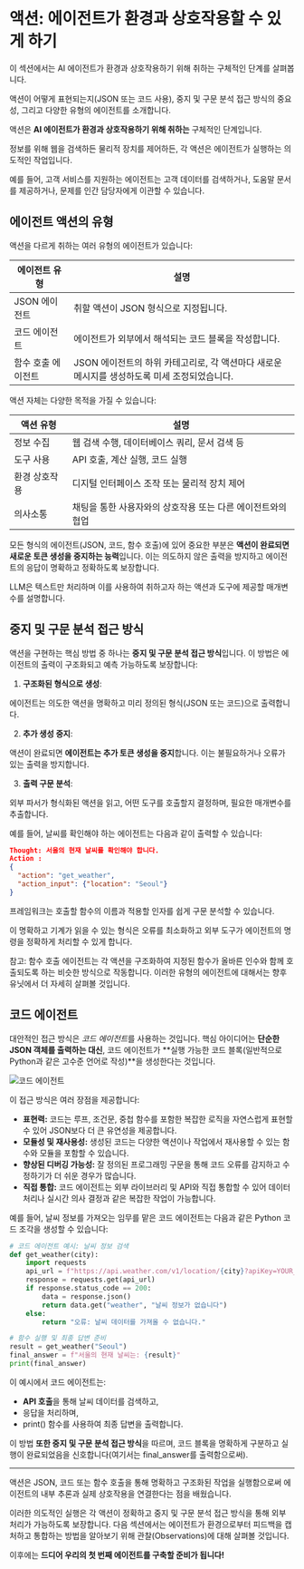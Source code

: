 # 액션: 에이전트가 환경과 상호작용할 수 있게 하기

<Tip>
 이 섹션에서는 AI 에이전트가 환경과 상호작용하기 위해 취하는 구체적인 단계를 살펴봅니다.
 
 액션이 어떻게 표현되는지(JSON 또는 코드 사용), 중지 및 구문 분석 접근 방식의 중요성, 그리고 다양한 유형의 에이전트를 소개합니다.
</Tip>

액션은 **AI 에이전트가 환경과 상호작용하기 위해 취하는** 구체적인 단계입니다.

정보를 위해 웹을 검색하든 물리적 장치를 제어하든, 각 액션은 에이전트가 실행하는 의도적인 작업입니다.

예를 들어, 고객 서비스를 지원하는 에이전트는 고객 데이터를 검색하거나, 도움말 문서를 제공하거나, 문제를 인간 담당자에게 이관할 수 있습니다.

## 에이전트 액션의 유형

액션을 다르게 취하는 여러 유형의 에이전트가 있습니다:

| 에이전트 유형 | 설명 |
|--------------|------|
| JSON 에이전트 | 취할 액션이 JSON 형식으로 지정됩니다. |
| 코드 에이전트 | 에이전트가 외부에서 해석되는 코드 블록을 작성합니다. |
| 함수 호출 에이전트 | JSON 에이전트의 하위 카테고리로, 각 액션마다 새로운 메시지를 생성하도록 미세 조정되었습니다. |

액션 자체는 다양한 목적을 가질 수 있습니다:

| 액션 유형 | 설명 |
|----------|------|
| 정보 수집 | 웹 검색 수행, 데이터베이스 쿼리, 문서 검색 등 |
| 도구 사용 | API 호출, 계산 실행, 코드 실행 |
| 환경 상호작용 | 디지털 인터페이스 조작 또는 물리적 장치 제어 |
| 의사소통 | 채팅을 통한 사용자와의 상호작용 또는 다른 에이전트와의 협업 |

모든 형식의 에이전트(JSON, 코드, 함수 호출)에 있어 중요한 부분은 **액션이 완료되면 새로운 토큰 생성을 중지하는 능력**입니다. 이는 의도하지 않은 출력을 방지하고 에이전트의 응답이 명확하고 정확하도록 보장합니다.

LLM은 텍스트만 처리하며 이를 사용하여 취하고자 하는 액션과 도구에 제공할 매개변수를 설명합니다.

## 중지 및 구문 분석 접근 방식

액션을 구현하는 핵심 방법 중 하나는 **중지 및 구문 분석 접근 방식**입니다. 이 방법은 에이전트의 출력이 구조화되고 예측 가능하도록 보장합니다:

1. **구조화된 형식으로 생성**:

에이전트는 의도한 액션을 명확하고 미리 정의된 형식(JSON 또는 코드)으로 출력합니다.

2. **추가 생성 중지**:

액션이 완료되면 **에이전트는 추가 토큰 생성을 중지**합니다. 이는 불필요하거나 오류가 있는 출력을 방지합니다.

3. **출력 구문 분석**:

외부 파서가 형식화된 액션을 읽고, 어떤 도구를 호출할지 결정하며, 필요한 매개변수를 추출합니다.

예를 들어, 날씨를 확인해야 하는 에이전트는 다음과 같이 출력할 수 있습니다:


```json
Thought: 서울의 현재 날씨를 확인해야 합니다.
Action :
{
  "action": "get_weather",
  "action_input": {"location": "Seoul"}
}
```
프레임워크는 호출할 함수의 이름과 적용할 인자를 쉽게 구문 분석할 수 있습니다.

이 명확하고 기계가 읽을 수 있는 형식은 오류를 최소화하고 외부 도구가 에이전트의 명령을 정확하게 처리할 수 있게 합니다.

참고: 함수 호출 에이전트는 각 액션을 구조화하여 지정된 함수가 올바른 인수와 함께 호출되도록 하는 비슷한 방식으로 작동합니다.
이러한 유형의 에이전트에 대해서는 향후 유닛에서 더 자세히 살펴볼 것입니다.

## 코드 에이전트

대안적인 접근 방식은 *코드 에이전트*를 사용하는 것입니다.
핵심 아이디어는 **단순한 JSON 객체를 출력하는 대신**, 코드 에이전트가 **실행 가능한 코드 블록(일반적으로 Python과 같은 고수준 언어로 작성)**을 생성한다는 것입니다.

<img src="https://huggingface.co/datasets/agents-course/course-images/resolve/main/en/unit1/code-vs-json-actions.png" alt="코드 에이전트" />

이 접근 방식은 여러 장점을 제공합니다:

- **표현력:** 코드는 루프, 조건문, 중첩 함수를 포함한 복잡한 로직을 자연스럽게 표현할 수 있어 JSON보다 더 큰 유연성을 제공합니다.
- **모듈성 및 재사용성:** 생성된 코드는 다양한 액션이나 작업에서 재사용할 수 있는 함수와 모듈을 포함할 수 있습니다.
- **향상된 디버깅 가능성:** 잘 정의된 프로그래밍 구문을 통해 코드 오류를 감지하고 수정하기가 더 쉬운 경우가 많습니다.
- **직접 통합:** 코드 에이전트는 외부 라이브러리 및 API와 직접 통합할 수 있어 데이터 처리나 실시간 의사 결정과 같은 복잡한 작업이 가능합니다.

예를 들어, 날씨 정보를 가져오는 임무를 맡은 코드 에이전트는 다음과 같은 Python 코드 조각을 생성할 수 있습니다:

```python
# 코드 에이전트 예시: 날씨 정보 검색
def get_weather(city):
    import requests
    api_url = f"https://api.weather.com/v1/location/{city}?apiKey=YOUR_API_KEY"
    response = requests.get(api_url)
    if response.status_code == 200:
        data = response.json()
        return data.get("weather", "날씨 정보가 없습니다")
    else:
        return "오류: 날씨 데이터를 가져올 수 없습니다."

# 함수 실행 및 최종 답변 준비
result = get_weather("Seoul")
final_answer = f"서울의 현재 날씨는: {result}"
print(final_answer)
```

이 예시에서 코드 에이전트는:

- **API 호출**을 통해 날씨 데이터를 검색하고,
- 응답을 처리하며,
- print() 함수를 사용하여 최종 답변을 출력합니다.

이 방법 **또한 중지 및 구문 분석 접근 방식**을 따르며, 코드 블록을 명확하게 구분하고 실행이 완료되었음을 신호합니다(여기서는 final_answer를 출력함으로써).

---

액션은 JSON, 코드 또는 함수 호출을 통해 명확하고 구조화된 작업을 실행함으로써 에이전트의 내부 추론과 실제 상호작용을 연결한다는 점을 배웠습니다.

이러한 의도적인 실행은 각 액션이 정확하고 중지 및 구문 분석 접근 방식을 통해 외부 처리가 가능하도록 보장합니다. 다음 섹션에서는 에이전트가 환경으로부터 피드백을 캡처하고 통합하는 방법을 알아보기 위해 관찰(Observations)에 대해 살펴볼 것입니다.

이후에는 **드디어 우리의 첫 번째 에이전트를 구축할 준비가 됩니다!**
